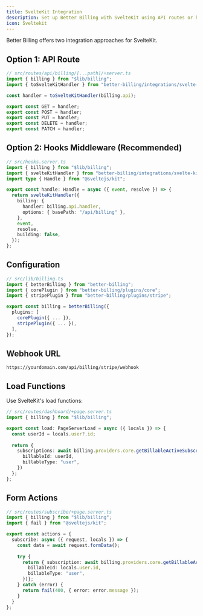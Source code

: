 ```yaml
---
title: SvelteKit Integration
description: Set up Better Billing with SvelteKit using API routes or hooks middleware
icon: Sveltekit
---
```


Better Billing offers two integration approaches for SvelteKit.

## Option 1: API Route

```typescript
// src/routes/api/billing/[...path]/+server.ts
import { billing } from "$lib/billing";
import { toSvelteKitHandler } from "better-billing/integrations/svelte-kit";

const handler = toSvelteKitHandler(billing.api);

export const GET = handler;
export const POST = handler;
export const PUT = handler;
export const DELETE = handler;
export const PATCH = handler;
```

## Option 2: Hooks Middleware (Recommended)

```typescript
// src/hooks.server.ts
import { billing } from "$lib/billing";
import { svelteKitHandler } from "better-billing/integrations/svelte-kit";
import type { Handle } from "@sveltejs/kit";

export const handle: Handle = async ({ event, resolve }) => {
  return svelteKitHandler({
    billing: {
      handler: billing.api.handler,
      options: { basePath: "/api/billing" },
    },
    event,
    resolve,
    building: false,
  });
};
```

## Configuration

```typescript
// src/lib/billing.ts
import { betterBilling } from "better-billing";
import { corePlugin } from "better-billing/plugins/core";
import { stripePlugin } from "better-billing/plugins/stripe";

export const billing = betterBilling({
  plugins: [
    corePlugin({ ... }),
    stripePlugin({ ... }),
  ],
});
```

## Webhook URL

```
https://yourdomain.com/api/billing/stripe/webhook
```

## Load Functions

Use SvelteKit's load functions:

```typescript
// src/routes/dashboard/+page.server.ts
import { billing } from "$lib/billing";

export const load: PageServerLoad = async ({ locals }) => {
  const userId = locals.user?.id;
  
  return {
    subscriptions: await billing.providers.core.getBillableActiveSubscriptions({
      billableId: userId,
      billableType: "user",
    })
  };
};
```

## Form Actions

```typescript
// src/routes/subscribe/+page.server.ts
import { billing } from "$lib/billing";
import { fail } from "@sveltejs/kit";

export const actions = {
  subscribe: async ({ request, locals }) => {
    const data = await request.formData();
    
    try {
      return { subscription: await billing.providers.core.getBillableActiveSubscriptions({
        billableId: locals.user.id,
        billableType: "user",
      })};
    } catch (error) {
      return fail(400, { error: error.message });
    }
  }
};
```

